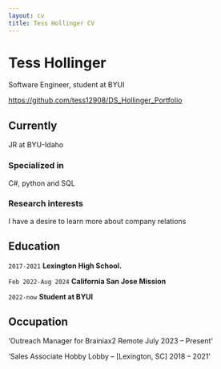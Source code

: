 ```yaml
---
layout: cv
title: Tess Hollinger CV
---
```

# Tess Hollinger
Software Engineer, student at BYUI

<div id="webaddress">
<a href="https://github.com/tess12908/DS_Hollinger_Portfolio">https://github.com/tess12908/DS_Hollinger_Portfolio</a>
</div>


## Currently

JR at BYU-Idaho

### Specialized in

C#, python and SQL


### Research interests

I have a desire to learn more about company relations


## Education

`2017-2021`
__Lexington High School.__

`Feb 2022-Aug 2024`
__California San Jose Mission__

`2022-now`
__Student at BYUI__


## Occupation

'Outreach Manager for Brainiax2 
Remote
July 2023 – Present'


'Sales Associate
 Hobby Lobby – [Lexington, SC]
 2018 – 2021'


<!-- ### Footer

Last updated: May 2013 -->